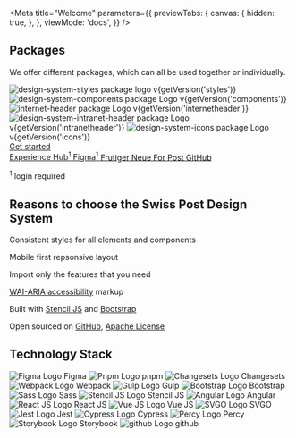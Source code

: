 
<Meta
  title="Welcome"
  parameters={{
    previewTabs: {
      canvas: {
        hidden: true,
      },
    },
    viewMode: 'docs',
  }}
/>

<div className="mt-huge text-center">
  <h2 className="h3 mb-big">Packages</h2>

<p>We offer different packages, which can all be used together or individually.</p>

<div className="mt-regular d-flex gap-big flex-wrap justify-content-center">
  <Tile title="Styles" href="https://github.com/swisspost/design-system/tree/main/packages/styles">
    <img src="/images/packages/styles.svg" alt="design-system-styles package logo" />
    <span>v{getVersion('styles')}</span>
  </Tile>
  <Tile
    title="Components"
    href="https://github.com/swisspost/design-system/tree/main/packages/components"
  >
    <img src="/images/packages/components.svg" alt="design-system-components package Logo" />
    <span>v{getVersion('components')}</span>
  </Tile>
  <Tile
    title="Internet-Header"
    href="https://github.com/swisspost/design-system/tree/main/packages/internet-header"
  >
    <img src="/images/packages/internet-header.svg" alt="internet-header package Logo" />
    <span>v{getVersion('internetheader')}</span>
  </Tile>
  <Tile
    title="Intranet-Header"
    href="https://github.com/swisspost/design-system/tree/main/packages/components-angular/projects/intranet-header"
  >
    <img
      src="/images/packages/intranet-header.svg"
      alt="design-system-intranet-header package Logo"
    />
    <span>v{getVersion('intranetheader')}</span>
  </Tile>
  <Tile title="Icons" href="https://github.com/swisspost/design-system/tree/main/packages/icons">
    <img src="/images/packages/icons.svg" alt="design-system-icons package Logo" />
    <span>v{getVersion('icons')}</span>
  </Tile>
</div>

<div className="mt-huge mb-regular d-flex gap-mini flex-wrap justify-content-center">
  <div className="w-100 mb-regular">
    <a href="#" className="btn btn-primary btn-lg">
      Get started
    </a>
  </div>
  <a
    href="https://www.experience-hub.ch/document/2803"
    target="_blank"
    rel="noopener"
    className="btn btn-secondary"
  >
    <span>
      Experience Hub<sup>1</sup>
    </span>
  </a>
  <a
    href="https://www.figma.com/files/1052961410179009444/project/45002065/Web"
    target="_blank"
    rel="noopener"
    className="btn btn-secondary"
  >
    <span>
      Figma<sup>1</sup>
    </span>
  </a>
  <a
    href="https://fonts.post.ch/frutigerneueforpost/#/"
    target="_blank"
    rel="noopener"
    className="btn btn-secondary"
  >
    Frutiger Neue For Post
  </a>
  <a
    href="https://github.com/swisspost/design-system"
    target="_blank"
    rel="noopener"
    className="btn btn-secondary"
  >
    GitHub
  </a>
</div>

  <p className="fs-tiny text-muted">
    <sup>1</sup> login required
  </p>
</div>

<div className="mt-huge py-huge bg-light bg-fullwidth text-center">
  <h2 className="h3 mb-big">Reasons to choose the Swiss Post Design System</h2>

  <div className="row g-0">
    <div className="col-md-4">
      <Benefit icon="3194" title="Consistent">
        <p>Consistent styles for all elements and components</p>
      </Benefit>
    </div>
    <div className="col-md-4">
      <Benefit icon="2077" title="Responsive">
        <p>Mobile first repsonsive layout</p>
      </Benefit>
    </div>
    <div className="col-md-4">
      <Benefit icon="2097" title="Modular">
        <p>Import only the features that you need</p>
      </Benefit>
    </div>
    <div className="col-md-4">
      <Benefit icon="2115" title="Accessible">
        <p><a href="https://www.w3.org/WAI/standards-guidelines/aria/" target="_blank" rel="noopener">WAI-ARIA accessibility</a> markup</p>
      </Benefit>
    </div>
    <div className="col-md-4">
      <Benefit icon="2483" title="Modern">
        <p>Built with <a href="https://stenciljs.com/" target="_blank" rel="noopener">Stencil JS</a> and <a href={ `https://getbootstrap.com/docs/${getVersion('bootstrap', 'Mm')}` } target="_blank" rel="noopener">Bootstrap</a></p>
      </Benefit>
    </div>
    <div className="col-md-4">
      <Benefit icon="3161" title="Free">
        <p>Open sourced on <a href="https://github.com/swisspost/design-system" target="_blank" rel="noopener">GitHub</a>, <a href="https://github.com/swisspost/design-system/blob/main/LICENSE" target="_blank" rel="noopener">Apache License</a></p>
      </Benefit>
    </div>
  </div>
</div>

<div className="mt-huge text-center">
  <h2 className="h3 mb-big">Technology Stack</h2>

  <div className="d-flex gap-big flex-wrap justify-content-center">
    <Tile href="https://www.figma.com/">
        <img src="/images/technologies/logo-figma.svg" alt="Figma Logo" />
        <span>Figma</span>
    </Tile>
    <Tile href="https://pnpm.io/">
        <img src="/images/technologies/logo-pnpm.svg" alt="Pnpm Logo" />
        <span>pnpm</span>
    </Tile>
    <Tile href="https://github.com/changesets/changesets">
        <img src="/images/technologies/logo-changesets.png" alt="Changesets Logo" />
        <span>Changesets</span>
    </Tile>
    <Tile href="https://webpack.js.org/">
        <img src="/images/technologies/logo-webpack.svg" alt="Webpack Logo" />
        <span>Webpack</span>
    </Tile>
    <Tile href="https://gulpjs.com/">
        <img src="/images/technologies/logo-gulp.svg" alt="Gulp Logo" />
        <span>Gulp</span>
    </Tile>
    <Tile href={ `https://getbootstrap.com/docs/${getVersion('bootstrap', 'Mm')}` }>
        <img src="/images/technologies/logo-bootstrap.svg" alt="Bootstrap Logo" />
        <span>Bootstrap</span>
    </Tile>
    <Tile href="https://sass-lang.com/">
        <img src="/images/technologies/logo-sass.svg" alt="Sass Logo" />
        <span>Sass</span>
    </Tile>
    <Tile href="https://stenciljs.com/">
        <img src="/images/technologies/logo-stencil.png" alt="Stencil JS Logo" />
        <span>Stencil JS</span>
    </Tile>
    <Tile href="https://angular.io/">
        <img src="/images/technologies/logo-angular.svg" alt="Angular Logo" />
        <span>Angular</span>
    </Tile>
    <Tile href="https://reactjs.org/">
        <img src="/images/technologies/logo-react.svg" alt="React JS Logo" />
        <span>React JS</span>
    </Tile>
    <Tile href="https://vuejs.org/">
        <img src="/images/technologies/logo-vue.svg" alt="Vue JS Logo" />
        <span>Vue JS</span>
    </Tile>
    <Tile href="https://github.com/svg/svgo">
        <img src="/images/technologies/logo-svgo.svg" alt="SVGO Logo" />
        <span>SVGO</span>
    </Tile>
    <Tile href="https://jestjs.io/">
        <img src="/images/technologies/logo-jest.svg" alt="Jest Logo" />
        <span>Jest</span>
    </Tile>
    <Tile href="https://www.cypress.io/">
        <img src="/images/technologies/logo-cypress.svg" alt="Cypress Logo" />
        <span>Cypress</span>
    </Tile>
    <Tile href="https://percy.io/">
        <img src="/images/technologies/logo-percy.svg" alt="Percy Logo" />
        <span>Percy</span>
    </Tile>
    <Tile href="https://storybook.js.org/">
        <img src="/images/technologies/logo-storybook.svg" alt="Storybook Logo" />
        <span>Storybook</span>
    </Tile>
    <Tile href="https://github.com/">
        <img src="/images/technologies/logo-github.svg" alt="github Logo" />
        <span>github</span>
    </Tile>
  </div>
</div>
